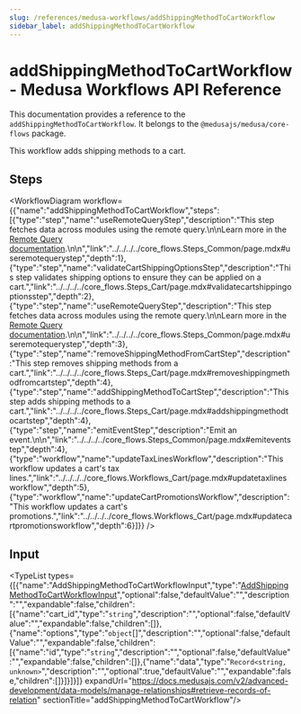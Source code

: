 ```yaml
---
slug: /references/medusa-workflows/addShippingMethodToCartWorkflow
sidebar_label: addShippingMethodToCartWorkflow
---
```



# addShippingMethodToCartWorkflow - Medusa Workflows API Reference

This documentation provides a reference to the `addShippingMethodToCartWorkflow`. It belongs to the `@medusajs/medusa/core-flows` package.

This workflow adds shipping methods to a cart.

## Steps

<WorkflowDiagram workflow={{"name":"addShippingMethodToCartWorkflow","steps":[{"type":"step","name":"useRemoteQueryStep","description":"This step fetches data across modules using the remote query.\n\nLearn more in the [Remote Query documentation](https://docs.medusajs.com/v2/advanced-development/modules/remote-query).\n\n","link":"../../../../core_flows.Steps_Common/page.mdx#useremotequerystep","depth":1},{"type":"step","name":"validateCartShippingOptionsStep","description":"This step validates shipping options to ensure they can be applied on a cart.","link":"../../../../core_flows.Steps_Cart/page.mdx#validatecartshippingoptionsstep","depth":2},{"type":"step","name":"useRemoteQueryStep","description":"This step fetches data across modules using the remote query.\n\nLearn more in the [Remote Query documentation](https://docs.medusajs.com/v2/advanced-development/modules/remote-query).\n\n","link":"../../../../core_flows.Steps_Common/page.mdx#useremotequerystep","depth":3},{"type":"step","name":"removeShippingMethodFromCartStep","description":"This step removes shipping methods from a cart.","link":"../../../../core_flows.Steps_Cart/page.mdx#removeshippingmethodfromcartstep","depth":4},{"type":"step","name":"addShippingMethodToCartStep","description":"This step adds shipping methods to a cart.","link":"../../../../core_flows.Steps_Cart/page.mdx#addshippingmethodtocartstep","depth":4},{"type":"step","name":"emitEventStep","description":"Emit an event.\n\n","link":"../../../../core_flows.Steps_Common/page.mdx#emiteventstep","depth":4},{"type":"workflow","name":"updateTaxLinesWorkflow","description":"This workflow updates a cart's tax lines.","link":"../../../../core_flows.Workflows_Cart/page.mdx#updatetaxlinesworkflow","depth":5},{"type":"workflow","name":"updateCartPromotionsWorkflow","description":"This workflow updates a cart's promotions.","link":"../../../../core_flows.Workflows_Cart/page.mdx#updatecartpromotionsworkflow","depth":6}]}} />

## Input

<TypeList types={[{"name":"AddShippingMethodToCartWorkflowInput","type":"[AddShippingMethodToCartWorkflowInput](../../../../interfaces/core_flows.AddShippingMethodToCartWorkflowInput/page.mdx)","optional":false,"defaultValue":"","description":"","expandable":false,"children":[{"name":"cart_id","type":"`string`","description":"","optional":false,"defaultValue":"","expandable":false,"children":[]},{"name":"options","type":"`object`[]","description":"","optional":false,"defaultValue":"","expandable":false,"children":[{"name":"id","type":"`string`","description":"","optional":false,"defaultValue":"","expandable":false,"children":[]},{"name":"data","type":"`Record<string, unknown>`","description":"","optional":true,"defaultValue":"","expandable":false,"children":[]}]}]}]} expandUrl="https://docs.medusajs.com/v2/advanced-development/data-models/manage-relationships#retrieve-records-of-relation" sectionTitle="addShippingMethodToCartWorkflow"/>
